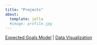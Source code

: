 ```yaml
---
title: "Projects"
about:
  template: jolla
  #image: profile.jpg
---
```


[Expected Goals Model](p1.qmd)  |  [Data Visualization](p2.qmd)
